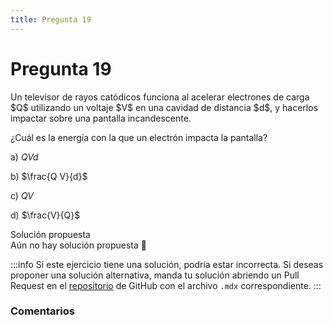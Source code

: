 ```yaml
---
title: Pregunta 19
---
```



# Pregunta 19

<div className="exercise">
Un televisor de rayos catódicos funciona al acelerar electrones de carga $Q$ utilizando un voltaje $V$ en una cavidad de distancia $d$, y hacerlos impactar sobre una pantalla incandescente.

¿Cuál es la energía con la que un electrón impacta la pantalla?

a) $Q V d$

b) $\frac{Q V}{d}$

c) $Q V$

d) $\frac{V}{Q}$
</div>

<MDXDetails>
<summary>Solución propuesta</summary>

<div className="exercise">
Aún no hay solución propuesta 🥲
</div>

:::info
Si este ejercicio tiene una solución, podría estar incorrecta. Si deseas proponer una solución alternativa, manda tu solución abriendo
un Pull Request en el [repositorio](https://github.com/crow-rojas/apuntes-fundamentals/pulls) de GitHub con el archivo
`.mdx` correspondiente.
:::

</MDXDetails>

### Comentarios

<Disqus
  url="https://crow-rojas.github.io/apuntes-fundamentals/docs/science/electromagnetism/exercises/2017-2/p19"
  identifier="docs/science/electromagnetism/exercises/2017-2/p19"
  title="2017-2 Electricidad y Magnetismo - Pregunta 19"
/>
